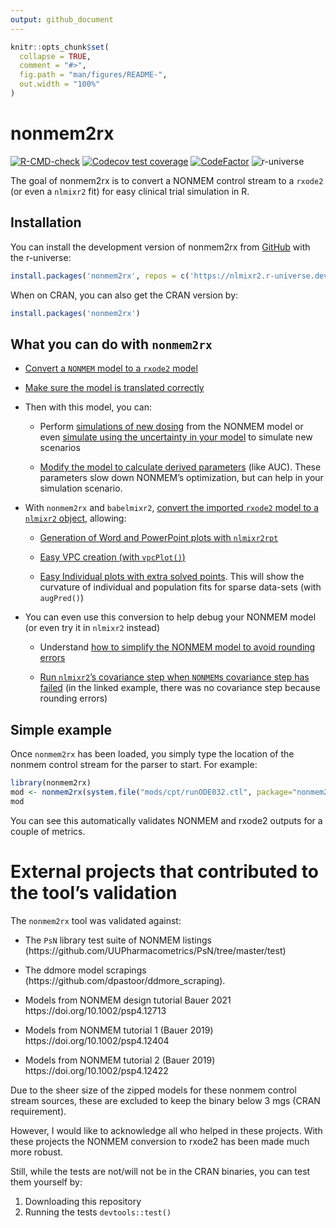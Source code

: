 ```yaml
---
output: github_document
---
```


<!-- README.md is generated from README.Rmd. Please edit that file -->

```r
knitr::opts_chunk$set(
  collapse = TRUE,
  comment = "#>",
  fig.path = "man/figures/README-",
  out.width = "100%"
)
```

# nonmem2rx

<!-- badges: start -->
[![R-CMD-check](https://github.com/nlmixr2/nonmem2rx/actions/workflows/R-CMD-check.yaml/badge.svg)](https://github.com/nlmixr2/nonmem2rx/actions/workflows/R-CMD-check.yaml)
[![Codecov test coverage](https://codecov.io/gh/nlmixr2/nonmem2rx/branch/main/graph/badge.svg)](https://app.codecov.io/gh/nlmixr2/nonmem2rx?branch=main)
<!-- [![CRAN version](http://www.r-pkg.org/badges/version/nonmem2rx)](https://cran.r-project.org/package=nonmem2rx) -->
<!-- [![CRAN total downloads](https://cranlogs.r-pkg.org/badges/grand-total/nonmem2rx)](https://cran.r-project.org/package=nonmem2rx) -->
<!-- [![CRAN total downloads](https://cranlogs.r-pkg.org/badges/nonmem2rx)](https://cran.r-project.org/package=nonmem2rx) -->
[![CodeFactor](https://www.codefactor.io/repository/github/nlmixr2/nonmem2rx/badge)](https://www.codefactor.io/repository/github/nlmixr2/nonmem2rx)
![r-universe](https://nlmixr2.r-universe.dev/badges/nonmem2rx)
<!-- badges: end -->

The goal of nonmem2rx is to convert a NONMEM control stream to a
`rxode2` (or even a `nlmixr2` fit) for easy clinical trial simulation
in R.

## Installation

You can install the development version of nonmem2rx from
[GitHub](https://github.com/) with the r-universe:

``` r
install.packages('nonmem2rx', repos = c('https://nlmixr2.r-universe.dev', 'https://cloud.r-project.org'))
```

When on CRAN, you can also get the CRAN version by:

``` r
install.packages('nonmem2rx')
```

## What you can do with `nonmem2rx`

- [Convert a `NONMEM` model to a `rxode2`
  model](https://nlmixr2.github.io/nonmem2rx/articles/import-nonmem.html)
  
- [Make sure the model is translated correctly](https://nlmixr2.github.io/nonmem2rx/articles/rxode2-validate.html)

- Then with this model, you can:

  - Perform [simulations of new
    dosing](https://nlmixr2.github.io/nonmem2rx/articles/simulate-new-dosing.html)
    from the NONMEM model or even [simulate using the uncertainty in your model](https://nlmixr2.github.io/nonmem2rx/articles/simulate-uncertainty.html)
    to simulate new scenarios
  
  - [Modify the model to calculate derived
    parameters](https://nlmixr2.github.io/nonmem2rx/articles/simulate-extra-items.html)
    (like AUC). These parameters slow down NONMEM's optimization, but
    can help in your simulation scenario.

- With `nonmem2rx` and `babelmixr2`, [convert the imported `rxode2`
  model to a `nlmixr2` object](https://nlmixr2.github.io/nonmem2rx/articles/convert-nlmixr2.html), allowing:
  
  - [Generation of Word and PowerPoint plots with `nlmixr2rpt`](https://nlmixr2.github.io/nonmem2rx/articles/create-office.html)
  
  - [Easy VPC creation (with `vpcPlot()`)](https://nlmixr2.github.io/nonmem2rx/articles/create-vpc.html)
  
  - [Easy Individual plots with extra solved
    points](https://nlmixr2.github.io/nonmem2rx/articles/create-augPred.html).
    This will show the curvature of individual and population fits for sparse
    data-sets (with `augPred()`)
    
- You can even use this conversion to help debug your NONMEM model (or
  even try it in `nlmixr2` instead)
  
  - Understand [how to simplify the NONMEM model to avoid rounding errors](https://nlmixr2.github.io/nonmem2rx/articles/read-rounding.html)
  
  - [Run `nlmixr2`'s covariance step when `NONMEM`s covariance step
    has
    failed](https://nlmixr2.github.io/nonmem2rx/articles/read-rounding.html#step-5-get-the-covariance-of-the-model)
    (in the linked example, there was no covariance step because
    rounding errors)
    
## Simple example

Once `nonmem2rx` has been loaded, you simply type the location of the
nonmem control stream for the parser to start.  For example:

```r
library(nonmem2rx)
mod <- nonmem2rx(system.file("mods/cpt/runODE032.ctl", package="nonmem2rx"), lst=".res", save=FALSE)
mod
```

You can see this automatically validates NONMEM and rxode2 outputs for
a couple of metrics.

# External projects that contributed to the tool's validation

The `nonmem2rx` tool was validated against:

- The `PsN` library test suite of NONMEM listings
(https://github.com/UUPharmacometrics/PsN/tree/master/test)

- The ddmore model scrapings
  (https://github.com/dpastoor/ddmore_scraping).

- Models from NONMEM design tutorial Bauer 2021 https://doi.org/10.1002/psp4.12713

- Models from NONMEM tutorial 1 (Bauer 2019) https://doi.org/10.1002/psp4.12404

- Models from NONMEM tutorial 2 (Bauer 2019)  https://doi.org/10.1002/psp4.12422

Due to the sheer size of the zipped models for these nonmem control
stream sources, these are excluded to keep the binary below 3 mgs
(CRAN requirement).

However, I would like to acknowledge all who helped in these projects.
With these projects the NONMEM conversion to rxode2 has been made much
more robust.

Still, while the tests are not/will not be in the CRAN binaries, you
can test them yourself by:

1. Downloading this repository
2. Running the tests `devtools::test()`

